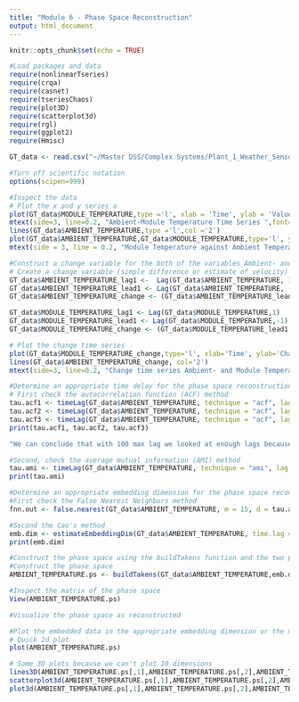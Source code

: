 ---
title: "Module 6 - Phase Space Reconstruction"
output: html_document
---

```{r setup, include=FALSE}
knitr::opts_chunk$set(echo = TRUE)
```

```{r}
#Load packages and data
require(nonlinearTseries)
require(crqa)
require(casnet)
require(tseriesChaos)
require(plot3D)
require(scatterplot3d)
require(rgl)
require(ggplot2)
require(Hmisc)

GT_data <- read.csv("~/Master DSS/Complex Systems/Plant_1_Weather_Sensor_Data.csv")

#Turn off scientific notation
options(scipen=999)
```

```{r}
#Inspect the data
# Plot the x and y series a
plot(GT_data$MODULE_TEMPERATURE,type ='l', xlab = 'Time', ylab = 'Value')
mtext(side=3, line=0.2, "Ambient-Module Temperature Time Series ",font=2, cex= 1)
lines(GT_data$AMBIENT_TEMPERATURE,type ='l',col ='2')
plot(GT_data$AMBIENT_TEMPERATURE,GT_data$MODULE_TEMPERATURE,type='l', ylab= 'Module Temperature', xlab= 'Ambient Temperature')
mtext(side = 3, line = 0.2, "Module Temperature against Ambient Temperature", font = 2, cex = 1)

```

```{r}
#Construct a change variable for the both of the variables Ambient- and Module Temperature
# Create a change variable (simple difference or estimate of velocity)
GT_data$AMBIENT_TEMPERATURE_lag1 <-  Lag(GT_data$AMBIENT_TEMPERATURE, 1)
GT_data$AMBIENT_TEMPERATURE_lead1 <- Lag(GT_data$AMBIENT_TEMPERATURE, -1)
GT_data$AMBIENT_TEMPERATURE_change <- (GT_data$AMBIENT_TEMPERATURE_lead1 - GT_data$AMBIENT_TEMPERATURE_lag1)/2

GT_data$MODULE_TEMPERATURE_lag1 <- Lag(GT_data$MODULE_TEMPERATURE,1)
GT_data$MODULE_TEMPERATURE_lead1 <- Lag(GT_data$MODULE_TEMPERATURE,-1)
GT_data$MODULE_TEMPERATURE_change <- (GT_data$MODULE_TEMPERATURE_lead1 - GT_data$MODULE_TEMPERATURE_lag1)/2

# Plot the change time series
plot(GT_data$MODULE_TEMPERATURE_change,type='l', xlab='Time', ylab='Change')
lines(GT_data$AMBIENT_TEMPERATURE_change, col='2')
mtext(side=3, line=0.2, "Change time series Ambient- and Module Temperature",font=2, cex= 1)
```

```{r}
#Determine an appropriate time delay for the phase space reconstruction
# First check the autocorrelation function (ACF) method
tau.acf1 <- timeLag(GT_data$AMBIENT_TEMPERATURE, technique = "acf", lag.max = 50, do.plot = T)
tau.acf2 <- timeLag(GT_data$AMBIENT_TEMPERATURE, technique = "acf", lag.max = 100, do.plot = T)
tau.acf3 <- timeLag(GT_data$AMBIENT_TEMPERATURE, technique = "acf", lag.max = 1000, do.plot = T)
print(tau.acf1, tau.acf2, tau.acf3)

"We can conclude that with 100 max lag we looked at enough lags because at 1000 max lag it is still gives 18 as the optimal time delay."

#Second, check the average mutual information (AMI) method
tau.ami <- timeLag(GT_data$AMBIENT_TEMPERATURE, technique = "ami", lag.max = 100, do.plot = T)
print(tau.ami)

```

```{r}
#Determine an appropriate embedding dimension for the phase space reconstruction
#First check the False Nearest Neighbors method
fnn.out <- false.nearest(GT_data$AMBIENT_TEMPERATURE, m = 15, d = tau.ami, t = 50, eps = sd(GT_data$AMBIENT_TEMPERATURE)/10 )

#Second the Cao's method
emb.dim <- estimateEmbeddingDim(GT_data$AMBIENT_TEMPERATURE, time.lag = tau.ami, max.embedding.dim = 15)
print(emb.dim)

```

```{r}
#Construct the phase space using the buildTakens function and the two parameters as determined before
#Construct the phase space
AMBIENT_TEMPERATURE.ps <- buildTakens(GT_data$AMBIENT_TEMPERATURE,emb.dim,tau.ami)

#Inspect the matrix of the phase space
View(AMBIENT_TEMPERATURE.ps)
```

```{r}
#Visualize the phase space as reconstructed

#Plot the embedded data in the appropriate embedding dimension or the maximum possible
# Quick 2d plot
plot(AMBIENT_TEMPERATURE.ps)

# Some 3D plots because we can't plot 10 dimensions
lines3D(AMBIENT_TEMPERATURE.ps[,1],AMBIENT_TEMPERATURE.ps[,2],AMBIENT_TEMPERATURE.ps[,3], t="l", col="blue", asp=1)
scatterplot3d(AMBIENT_TEMPERATURE.ps[,1],AMBIENT_TEMPERATURE.ps[,2],AMBIENT_TEMPERATURE.ps[,3],pch=20, color = "blue")
plot3d(AMBIENT_TEMPERATURE.ps[,1],AMBIENT_TEMPERATURE.ps[,2],AMBIENT_TEMPERATURE.ps[,3],col = 'blue', size=.5)
```


